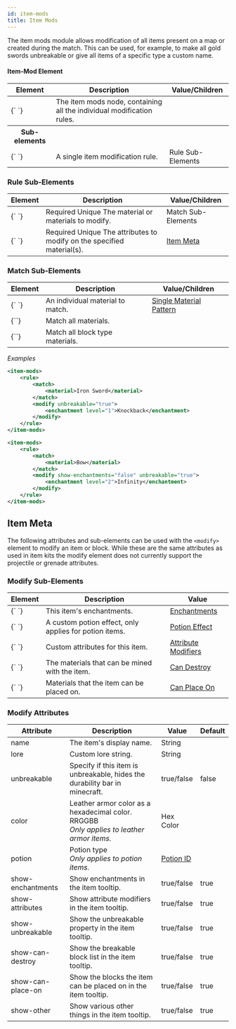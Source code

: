 ```yaml
---
id: item-mods
title: Item Mods
---
```


The item mods module allows modification of all items present on a map or created during the match. This can be used, for example, to make all gold swords unbreakable or give all items of a specific type a custom name.

#### Item-Mod Element

<div className="table-container">
  <table>
    <thead>
      <tr>
        <th>Element</th>
        <th>Description</th>
        <th>Value/Children</th>
      </tr>
    </thead>
    <tbody>
      <tr>
        <td>
          <label>{`<item-mods> </item-mods>`}</label>
        </td>
        <td>
          The item mods node, containing all the individual modification rules.
        </td>
        <td />
      </tr>
      <tr>
        <th>Sub-elements</th>
        <th />
        <th />
      </tr>
      <tr>
        <td>
          <label>{`<rule> </rule>`}</label>
        </td>
        <td>A single item modification rule.</td>
        <td>
          <span className="badge badge--secondary">Rule Sub-Elements</span>
        </td>
      </tr>
    </tbody>
  </table>
</div>

### Rule Sub-Elements

<div className="table-container">
  <table>
    <thead>
      <tr>
        <th>Element</th>
        <th>Description</th>
        <th>Value/Children</th>
      </tr>
    </thead>
    <tbody>
      <tr>
        <td>
          <label>{`<match> </match>`}</label>
        </td>
        <td>
          <span className="badge badge--danger">Required</span>
          <span
            className="badge badge--warning"
            title="Only one of this child permitted per parent"
          >
            Unique
          </span>
          The material or materials to modify.
        </td>
        <td>
          <span className="badge badge--secondary">Match Sub-Elements</span>
        </td>
      </tr>
      <tr>
        <td>
          <label>{`<modify> </modify>`}</label>
        </td>
        <td>
          <span className="badge badge--danger">Required</span>
          <span
            className="badge badge--warning"
            title="Only one of this child permitted per parent"
          >
            Unique
          </span>
          The attributes to modify on the specified material(s).
        </td>
        <td>
          <a href="#itemmeta">Item Meta</a>
        </td>
      </tr>
    </tbody>
  </table>
</div>

### Match Sub-Elements

<div className="table-container">
  <table>
    <thead>
      <tr>
        <th>Element</th>
        <th>Description</th>
        <th>Value/Children</th>
      </tr>
    </thead>
    <tbody>
      <tr>
        <td>
          <label>{`<material> </material>`}</label>
        </td>
        <td>An individual material to match.</td>
        <td>
          <a href="/docs/reference/items/inventory#material_matchers">
            Single Material Pattern
          </a>
        </td>
      </tr>
      <tr>
        <td>
          <label>{`<all-materials/>`}</label>
        </td>
        <td>Match all materials.</td>
        <td></td>
      </tr>
      <tr>
        <td>
          <label>{`<all-blocks/>`}</label>
        </td>
        <td>Match all block type materials.</td>
        <td></td>
      </tr>
    </tbody>
  </table>
</div>

_Examples_

```xml
<item-mods>
    <rule>
        <match>
            <material>Iron Sword</material>
        </match>
        <modify unbreakable="true">
            <enchantment level="1">Knockback</enchantment>
        </modify>
    </rule>
</item-mods>
```

```xml
<item-mods>
    <rule>
        <match>
            <material>Bow</material>
        </match>
        <modify show-enchantments="false" unbreakable="true">
            <enchantment level="2">Infinity</enchantment>
        </modify>
    </rule>
</item-mods>
```

## Item Meta

The following attributes and sub-elements can be used with the `<modify>` element to modify an item or block.
While these are the same attributes as used in item kits
the modify element does not currently support the projectile or grenade attributes.

### Modify Sub-Elements

<div className="table-container">
  <table>
    <thead>
      <tr>
        <th>Element</th>
        <th>Description</th>
        <th>Value</th>
      </tr>
    </thead>
    <tbody>
      <tr>
        <td>
          <label>{`<enchantment> </enchantment>`}</label>
        </td>
        <td>This item's enchantments.</td>
        <td>
          <a href="/docs/modules/gear/items#enchantments">Enchantments</a>
        </td>
      </tr>
      <tr>
        <td>
          <label>{`<effect> </effect>`}</label>
        </td>
        <td>A custom potion effect, only applies for potion items.</td>
        <td>
          <a href="/docs/modules/gear/potions">Potion Effect</a>
        </td>
      </tr>
      <tr>
        <td>
          <label>{`<attribute> </attribute>`}</label>
        </td>
        <td>Custom attributes for this item.</td>
        <td>
          <a href="/docs/modules/gear/items#attributes">Attribute Modifiers</a>
        </td>
      </tr>
      <tr>
        <td>
          <label>{`<can-destroy> </can-destroy>`}</label>
        </td>
        <td>The materials that can be mined with the item.</td>
        <td>
          <a href="/docs/modules/gear/items#can-destroy">Can Destroy</a>
        </td>
      </tr>
      <tr>
        <td>
          <label>{`<can-place-on> </can-place-on>`}</label>
        </td>
        <td>Materials that the item can be placed on.</td>
        <td>
          <a href="/docs/modules/gear/items#can-destroy">Can Place On</a>
        </td>
      </tr>
    </tbody>
  </table>
</div>

### Modify Attributes

<div className="table-container">
  <table>
    <thead>
      <tr>
        <th>Attribute</th>
        <th>Description</th>
        <th>Value</th>
        <th>Default</th>
      </tr>
    </thead>
    <tbody>
      <tr>
        <td>
          <label>name</label>
        </td>
        <td>The item's display name.</td>
        <td>
          <span className="badge badge--primary">String</span>
        </td>
        <td></td>
      </tr>
      <tr>
        <td>
          <label>lore</label>
        </td>
        <td>Custom lore string.</td>
        <td>
          <span className="badge badge--primary">String</span>
        </td>
        <td></td>
      </tr>
      <tr>
        <td>
          <label>unbreakable</label>
        </td>
        <td>
          Specify if this item is unbreakable, hides the durability bar in
          minecraft.
        </td>
        <td>
          <span className="badge badge--primary">true/false</span>
        </td>
        <td>false</td>
      </tr>
      <tr>
        <td>
          <label>color</label>
        </td>
        <td>
          Leather armor color as a hexadecimal color. <label>RRGGBB</label>
          <br />
          <i>Only applies to leather armor items.</i>
        </td>
        <td>
          <span className="badge badge--primary">Hex Color</span>
        </td>
        <td></td>
      </tr>
      <tr>
        <td>
          <label>potion</label>
        </td>
        <td>
          Potion type
          <br />
          <i>Only applies to potion items.</i>
        </td>
        <td>
          <a href="http://minecraft.gamepedia.com/Potion#Data_values">
            Potion ID
          </a>
        </td>
        <td></td>
      </tr>
      <tr>
        <td>
          <label>show-enchantments</label>
        </td>
        <td>Show enchantments in the item tooltip.</td>
        <td>
          <span className="badge badge--primary">true/false</span>
        </td>
        <td>true</td>
      </tr>
      <tr>
        <td>
          <label>show-attributes</label>
        </td>
        <td>Show attribute modifiers in the item tooltip.</td>
        <td>
          <span className="badge badge--primary">true/false</span>
        </td>
        <td>true</td>
      </tr>
      <tr>
        <td>
          <label>show-unbreakable</label>
        </td>
        <td>Show the unbreakable property in the item tooltip.</td>
        <td>
          <span className="badge badge--primary">true/false</span>
        </td>
        <td>true</td>
      </tr>
      <tr>
        <td>
          <label>show-can-destroy</label>
        </td>
        <td>Show the breakable block list in the item tooltip.</td>
        <td>
          <span className="badge badge--primary">true/false</span>
        </td>
        <td>true</td>
      </tr>
      <tr>
        <td>
          <label>show-can-place-on</label>
        </td>
        <td>Show the blocks the item can be placed on in the item tooltip.</td>
        <td>
          <span className="badge badge--primary">true/false</span>
        </td>
        <td>true</td>
      </tr>
      <tr>
        <td>
          <label>show-other</label>
        </td>
        <td>Show various other things in the item tooltip.</td>
        <td>
          <span className="badge badge--primary">true/false</span>
        </td>
        <td>true</td>
      </tr>
    </tbody>
  </table>
</div>
